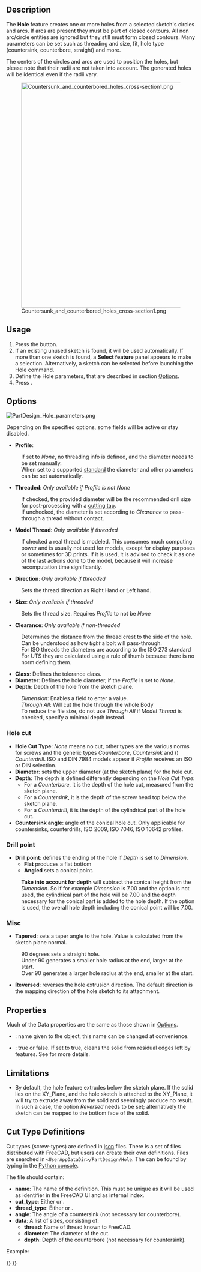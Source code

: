 <languages/>
<translate>

<!--T:24-->
{{Docnav
|[[PartDesign_Pocket|Pocket]]
|[[PartDesign_Groove|Groove]]
|[[PartDesign_Workbench|PartDesign]]
|IconL=PartDesign_Pocket.svg
|IconR=PartDesign_Groove.svg
|IconC=Workbench_PartDesign.svg
}}

<!--T:1-->
{{GuiCommand
|Name=PartDesign Hole
|MenuLocation=Part Design → Create a substractive feature → Hole
|Workbenches=[[PartDesign_Workbench|PartDesign]]
|Version=0.17
|SeeAlso=[[PartDesign_Pocket|PartDesign Pocket]]
}}

==Description== <!--T:2-->

<!--T:3-->
The '''Hole''' feature creates one or more holes from a selected sketch's circles and arcs. If arcs are present they must be part of closed contours. All non arc/circle entities are ignored but they still must form closed contours. Many parameters can be set such as threading and size, fit, hole type (countersink, counterbore, straight) and more.

<!--T:32-->
The centers of the circles and arcs are used to position the holes, but please note that their radii are not taken into account. The generated holes will be identical even if the radii vary.

<!--T:28-->
[[File:Countersunk_and_counterbored_holes_cross-section1.png|600px]]

<!--T:23-->
{{Caption|Cross-section of countersunk (on the left) and counterbored (on the right) holes.}}

==Usage== <!--T:5-->

<!--T:6-->
# Press the {{Button|[[Image:PartDesign_Hole.svg|16px]] '''Hole'''}} button.
# If an existing unused sketch is found, it will be used automatically. If more than one sketch is found, a '''Select feature''' panel appears to make a selection. Alternatively, a sketch can be selected before launching the Hole command. 
# Define the Hole parameters, that are described in section [[#Options|Options]].
# Press {{Button|OK}}.

==Options== <!--T:7-->

</translate>
[[File:PartDesign Hole parameters.png|frame|right]]
<translate>

<!--T:8-->
Depending on the specified options, some fields will be active or stay disabled.

<!--T:11-->
* '''Profile''': 
: If set to ''None'', no threading info is defined, and the diameter needs to be set manually.
: When set to a supported [https://en.wikipedia.org/wiki/List_of_thread_standards standard] the diameter and other parameters can be set automatically.
* '''Threaded''': ''Only available if Profile is not None''
: If checked, the provided diameter will be the recommended drill size for post-processing with a [https://en.wikipedia.org/wiki/Tap_and_die cutting tap].
: If unchecked, the diameter is set according to ''Clearance'' to pass-through a thread without contact.
* '''Model Thread''': ''Only available if threaded''
: If checked a real thread is modeled. This consumes much computing power and is usually not used for models, except for display purposes or sometimes for 3D prints. If it is used, it is advised to check it as one of the last actions done to the model, because it will increase recomputation time significantly.
* '''Direction''': ''Only available if threaded''
: Sets the thread direction as Right Hand or Left hand.
* '''Size''': ''Only available if threaded''
: Sets the thread size. Requires ''Profile'' to not be ''None''
* '''Clearance''': ''Only available if non-threaded''
: Determines the distance from the thread crest to the side of the hole. Can be understood as how ''tight'' a bolt will pass-through.
: For ISO threads the diameters are according to the ISO 273 standard
: For UTS they are calculated using a rule of thumb because there is no norm defining them.
* '''Class''': Defines the tolerance class.
* '''Diameter''': Defines the hole diameter, if the ''Profile'' is set to ''None''.
* '''Depth''': Depth of the hole from the sketch plane.
: ''Dimension'': Enables a field to enter a value.
: ''Through All'': Will cut the hole through the whole Body
: To reduce the file size, do not use ''Through All'' if ''Model Thread'' is checked, specify a minimal depth instead.

===Hole cut=== <!--T:12-->

<!--T:13-->
* '''Hole Cut Type''': ''None'' means no cut, other types are the various norms for screws and the generic types ''Counterbore'', ''Countersink'' and ({{Version|0.21}}) ''Counterdrill''. ISO and DIN 7984 models appear if ''Profile'' receives an ISO or DIN selection.
* '''Diameter''': sets the upper diameter (at the sketch plane) for the hole cut.
* '''Depth''': The depth is defined differently depending on the ''Hole Cut Type'':
** For a ''Counterbore'', it is the depth of the hole cut, measured from the sketch plane.
** For  a ''Countersink'', it is the depth of the screw head top below the sketch plane.
** For  a ''Counterdrill'', it is the depth of the cylindrical part of the hole cut.
* '''Countersink angle''': angle of the conical hole cut. Only applicable for countersinks, counterdrills, ISO 2009, ISO 7046, ISO 10642 profiles.

===Drill point=== <!--T:14-->

<!--T:15-->
* '''Drill point''': defines the ending of the hole if ''Depth'' is set to ''Dimension''.
** '''Flat''' produces a flat bottom
** '''Angled''' sets a conical point.
: '''Take into account for depth''' will subtract the conical height from the ''Dimension''. So if for example ''Dimension'' is 7.00 and the option is not used, the cylindrical part of the hole will be 7.00 and the depth necessary for the conical part is added to the hole depth. If the option is used, the overall hole depth including the conical point will be 7.00.

===Misc=== <!--T:16-->

<!--T:17-->
* '''Tapered''': sets a taper angle to the hole. Value is calculated from the sketch plane normal.
: 90 degrees sets a straight hole. 
: Under 90 generates a smaller hole radius at the end, larger at the start.
: Over 90 generates a larger hole radius at the end, smaller at the start.
* '''Reversed''': reverses the hole extrusion direction. The default direction is the mapping direction of the hole sketch to its attachment.

==Properties== <!--T:18-->

<!--T:19-->
Much of the Data properties are the same as those shown in [[#Options|Options]].

<!--T:20-->
* {{PropertyData|Label}}: name given to the object, this name can be changed at convenience.
* {{PropertyData|Refine}}: true or false. If set to true, cleans the solid from residual edges left by features. See {{Button|[[Image:Part_RefineShape.svg|16px]] [[Part_RefineShape|Part RefineShape]]}} for more details.

==Limitations== <!--T:21-->

<!--T:22-->
* By default, the hole feature extrudes below the sketch plane. If the solid lies on the XY_Plane, and the hole sketch is attached to the XY_Plane, it will try to extrude away from the solid and seemingly produce no result. In such a case, the option ''Reversed'' needs to be set; alternatively the sketch can be mapped to the bottom face of the solid.

==Cut Type Definitions== <!--T:29-->

<!--T:30-->
Cut types (screw-types) are defined in [https://de.wikipedia.org/wiki/JavaScript_Object_Notation json] files. There is a set of files distributed with FreeCAD, but users can create their own definitions. Files are searched in <code>&lt;UserAppDataDir&gt;/PartDesign/Hole</code>. The {{incode|UserAppDataDir}} can be found by typing {{incode|App.getUserAppDataDir()}} in the [[Python_console|Python console]].

<!--T:31-->
The file should contain:
* '''name''': The name of the definition. This must be unique as it will be used as identifier in the FreeCAD UI and as internal index.
* '''cut_type''': Either {{incode|countersink}} or {{incode|counterbore}}.
* '''thread_type''':  Either {{incode|metric}} or {{incode|metricfine}}.
* '''angle''': The angle of a countersink (not necessary for counterbore).
* '''data''': A list of sizes, consisting of:
** '''thread''': Name of thread known to FreeCAD.
** '''diameter''': The diameter of the cut.
** '''depth''': Depth of the counterbore (not necessary for countersink).
Example:
{{Code|lang=json|code=
{
    "name": "DIN 7984",
    "cut_type": "counterbore",
    "thread_type": "metric",
    "data": [
        { "thread": "M2",   "diameter":  4.3, "depth":  1.6 },
        { "thread": "M2.5", "diameter":  5.0, "depth":  2.0 },
        …
    ]
}
}}


<!--T:25-->
{{Docnav
|[[PartDesign_Pocket|Pocket]]
|[[PartDesign_Groove|Groove]]
|[[PartDesign_Workbench|PartDesign]]
|IconL=PartDesign_Pocket.svg
|IconR=PartDesign_Groove.svg
|IconC=Workbench_PartDesign.svg
}}

</translate>
{{PartDesign Tools navi{{#translation:}}}}
{{Userdocnavi{{#translation:}}}}